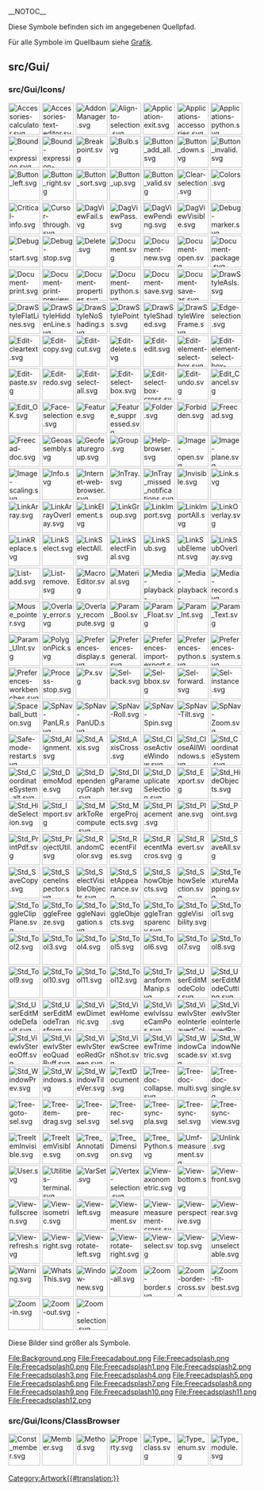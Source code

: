 __NOTOC__
<languages/>

Diese Symbole befinden sich im angegebenen Quellpfad.

Für alle Symbole im Quellbaum siehe [[Artwork/de|Grafik]].

==src/Gui/==

===src/Gui/Icons/===
 <!--Note all icons are 64px to ensure alignment (Edit-cleartext.svg would otherwise be very small)-->
[[File:Accessories-calculator.svg|64px]]
[[File:Accessories-text-editor.svg|64px]]
[[File:AddonManager.svg|64px]]
[[File:Align-to-selection.svg|64px]]
[[File:Application-exit.svg|64px]]
[[File:Applications-accessories.svg|64px]]
[[File:Applications-python.svg|64px]]
[[File:Bound-expression.svg|64px]]
[[File:Bound-expression-unset.svg|64px]]
[[File:Breakpoint.svg|64px]]
[[File:Bulb.svg|64px]]
[[File:Button_add_all.svg|64px]]
[[File:Button_down.svg|64px]]
[[File:Button_invalid.svg|64px]]
[[File:Button_left.svg|64px]]
[[File:Button_right.svg|64px]]
[[File:Button_sort.svg|64px]]
[[File:Button_up.svg|64px]]
[[File:Button_valid.svg|64px]]
[[File:Clear-selection.svg|64px]]
[[File:Colors.svg|64px]]
[[File:Critical-info.svg|64px]]
[[File:Cursor-through.svg|64px]]
[[File:DagViewFail.svg|64px]]
[[File:DagViewPass.svg|64px]]
[[File:DagViewPending.svg|64px]]
[[File:DagViewVisible.svg|64px]]
[[File:Debug-marker.svg|64px]]
[[File:Debug-start.svg|64px]]
[[File:Debug-stop.svg|64px]]
[[File:Delete.svg|64px]]
[[File:Document.svg|64px]]
[[File:Document-new.svg|64px]]
[[File:Document-open.svg|64px]]
[[File:Document-package.svg|64px]]
[[File:Document-print.svg|64px]]
[[File:Document-print-preview.svg|64px]]
[[File:Document-properties.svg|64px]]
[[File:Document-python.svg|64px]]
[[File:Document-save.svg|64px]]
[[File:Document-save-as.svg|64px]]
[[File:DrawStyleAsIs.svg|64px]]
[[File:DrawStyleFlatLines.svg|64px]]
[[File:DrawStyleHiddenLine.svg|64px]]
[[File:DrawStyleNoShading.svg|64px]]
[[File:DrawStylePoints.svg|64px]]
[[File:DrawStyleShaded.svg|64px]]
[[File:DrawStyleWireFrame.svg|64px]]
[[File:Edge-selection.svg|64px]]
[[File:Edit-cleartext.svg|64px]]
[[File:Edit-copy.svg|64px]]
[[File:Edit-cut.svg|64px]]
[[File:Edit-delete.svg|64px]]
[[File:Edit-edit.svg|64px]]
[[File:Edit-element-select-box.svg|64px]]
[[File:Edit-element-select-box-cross.svg|64px]]
[[File:Edit-paste.svg|64px]]
[[File:Edit-redo.svg|64px]]
[[File:Edit-select-all.svg|64px]]
[[File:Edit-select-box.svg|64px]]
[[File:Edit-select-box-cross.svg|64px]]
[[File:Edit-undo.svg|64px]]
[[File:Edit_Cancel.svg|64px]]
[[File:Edit_OK.svg|64px]]
[[File:Face-selection.svg|64px]]
[[File:Feature.svg|64px]]
[[File:Feature_suppressed.svg|64px]]
[[File:Folder.svg|64px]]
[[File:Forbidden.svg|64px]]
[[File:Freecad.svg|64px]]
[[File:Freecad-doc.svg|64px]]
[[File:Geoassembly.svg|64px]]
[[File:Geofeaturegroup.svg|64px]]
[[File:Group.svg|64px]]
[[File:Help-browser.svg|64px]]
[[File:Image-open.svg|64px]]
[[File:Image-plane.svg|64px]]
[[File:Image-scaling.svg|64px]]
[[File:Info.svg|64px]]
[[File:Internet-web-browser.svg|64px]]
[[File:InTray.svg|64px]]
[[File:InTray_missed_notifications.svg|64px]]
[[File:Invisible.svg|64px]]
[[File:Link.svg|64px]]
[[File:LinkArray.svg|64px]]
[[File:LinkArrayOverlay.svg|64px]]
[[File:LinkElement.svg|64px]]
[[File:LinkGroup.svg|64px]]
[[File:LinkImport.svg|64px]]
[[File:LinkImportAll.svg|64px]]
[[File:LinkOverlay.svg|64px]]
[[File:LinkReplace.svg|64px]]
[[File:LinkSelect.svg|64px]]
[[File:LinkSelectAll.svg|64px]]
[[File:LinkSelectFinal.svg|64px]]
[[File:LinkSub.svg|64px]]
[[File:LinkSubElement.svg|64px]]
[[File:LinkSubOverlay.svg|64px]]
[[File:List-add.svg|64px]]
[[File:List-remove.svg|64px]]
[[File:MacroEditor.svg|64px]]
[[File:Material.svg|64px]]
[[File:Media-playback-start.svg|64px]]
[[File:Media-playback-stop.svg|64px]]
[[File:Media-record.svg|64px]]
[[File:Mouse_pointer.svg|64px]]
[[File:Overlay_error.svg|64px]]
[[File:Overlay_recompute.svg|64px]]
[[File:Param_Bool.svg|64px]]
[[File:Param_Float.svg|64px]]
[[File:Param_Int.svg|64px]]
[[File:Param_Text.svg|64px]]
[[File:Param_UInt.svg|64px]]
[[File:PolygonPick.svg|64px]]
[[File:Preferences-display.svg|64px]]
[[File:Preferences-general.svg|64px]]
[[File:Preferences-import-export.svg|64px]]
[[File:Preferences-python.svg|64px]]
[[File:Preferences-system.svg|64px]]
[[File:Preferences-workbenches.svg|64px]]
[[File:Process-stop.svg|64px]]
[[File:Px.svg|64px]]
[[File:Sel-back.svg|64px]]
[[File:Sel-bbox.svg|64px]]
[[File:Sel-forward.svg|64px]]
[[File:Sel-instance.svg|64px]]
[[File:Spaceball_button.svg|64px]]
[[File:SpNav-PanLR.svg|64px]]
[[File:SpNav-PanUD.svg|64px]]
[[File:SpNav-Roll.svg|64px]]
[[File:SpNav-Spin.svg|64px]]
[[File:SpNav-Tilt.svg|64px]]
[[File:SpNav-Zoom.svg|64px]]
[[File:Safe-mode-restart.svg|64px]]
[[File:Std_Alignment.svg|64px]]
[[File:Std_Axis.svg|64px]]
[[File:Std_AxisCross.svg|64px]]
[[File:Std_CloseActiveWindow.svg|64px]]
[[File:Std_CloseAllWindows.svg|64px]]
[[File:Std_CoordinateSystem.svg|64px]]
[[File:Std_CoordinateSystem_alt.svg|64px]]
[[File:Std_DemoMode.svg|64px]]
[[File:Std_DependencyGraph.svg|64px]]
[[File:Std_DlgParameter.svg|64px]]
[[File:Std_DuplicateSelection.svg|64px]]
[[File:Std_Export.svg|64px]]
[[File:Std_HideObjects.svg|64px]]
[[File:Std_HideSelection.svg|64px]]
[[File:Std_Import.svg|64px]]
[[File:Std_MarkToRecompute.svg|64px]]
[[File:Std_MergeProjects.svg|64px]]
[[File:Std_Placement.svg|64px]]
[[File:Std_Plane.svg|64px]]
[[File:Std_Point.svg|64px]]
[[File:Std_PrintPdf.svg|64px]]
[[File:Std_ProjectUtil.svg|64px]]
[[File:Std_RandomColor.svg|64px]]
[[File:Std_RecentFiles.svg|64px]]
[[File:Std_RecentMacros.svg|64px]]
[[File:Std_Revert.svg|64px]]
[[File:Std_SaveAll.svg|64px]]
[[File:Std_SaveCopy.svg|64px]]
[[File:Std_SceneInspector.svg|64px]]
[[File:Std_SelectVisibleObjects.svg|64px]]
[[File:Std_SetAppearance.svg|64px]]
[[File:Std_ShowObjects.svg|64px]]
[[File:Std_ShowSelection.svg|64px]]
[[File:Std_TextureMapping.svg|64px]]
[[File:Std_ToggleClipPlane.svg|64px]]
[[File:Std_ToggleFreeze.svg|64px]]
[[File:Std_ToggleNavigation.svg|64px]]
[[File:Std_ToggleObjects.svg|64px]]
[[File:Std_ToggleTransparency.svg|64px]]
[[File:Std_ToggleVisibility.svg|64px]]
[[File:Std_Tool1.svg|64px]]
[[File:Std_Tool2.svg|64px]]
[[File:Std_Tool3.svg|64px]]
[[File:Std_Tool4.svg|64px]]
[[File:Std_Tool5.svg|64px]]
[[File:Std_Tool6.svg|64px]]
[[File:Std_Tool7.svg|64px]]
[[File:Std_Tool8.svg|64px]]
[[File:Std_Tool9.svg|64px]]
[[File:Std_Tool10.svg|64px]]
[[File:Std_Tool11.svg|64px]]
[[File:Std_Tool12.svg|64px]]
[[File:Std_TransformManip.svg|64px]]
[[File:Std_UserEditModeColor.svg|64px]]
[[File:Std_UserEditModeCutting.svg|64px]]
[[File:Std_UserEditModeDefault.svg|64px]]
[[File:Std_UserEditModeTransform.svg|64px]]
[[File:Std_ViewDimetric.svg|64px]]
[[File:Std_ViewHome.svg|64px]]
[[File:Std_ViewIvIssueCamPos.svg|64px]]
[[File:Std_ViewIvStereoInterleavedColumns.svg|64px]]
[[File:Std_ViewIvStereoInterleavedRows.svg|64px]]
[[File:Std_ViewIvStereoOff.svg|64px]]
[[File:Std_ViewIvStereoQuadBuff.svg|64px]]
[[File:Std_ViewIvStereoRedGreen.svg|64px]]
[[File:Std_ViewScreenShot.svg|64px]]
[[File:Std_ViewTrimetric.svg|64px]]
[[File:Std_WindowCascade.svg|64px]]
[[File:Std_WindowNext.svg|64px]]
[[File:Std_WindowPrev.svg|64px]]
[[File:Std_Windows.svg|64px]]
[[File:Std_WindowTileVer.svg|64px]]
[[File:TextDocument.svg|64px]]
[[File:Tree-doc-collapse.svg|64px]]
[[File:Tree-doc-multi.svg|64px]]
[[File:Tree-doc-single.svg|64px]]
[[File:Tree-goto-sel.svg|64px]]
[[File:Tree-item-drag.svg|64px]]
[[File:Tree-pre-sel.svg|64px]]
[[File:Tree-rec-sel.svg|64px]]
[[File:Tree-sync-pla.svg|64px]]
[[File:Tree-sync-sel.svg|64px]]
[[File:Tree-sync-view.svg|64px]]
[[File:TreeItemInvisible.svg|64px]]
[[File:TreeItemVisible.svg|64px]]
[[File:Tree_Annotation.svg|64px]]
[[File:Tree_Dimension.svg|64px]]
[[File:Tree_Python.svg|64px]]
[[File:Umf-measurement.svg|64px]]
[[File:Unlink.svg|64px]]
[[File:User.svg|64px]]
[[File:Utilities-terminal.svg|64px]]
[[File:VarSet.svg|64px]]
[[File:Vertex-selection.svg|64px]]
[[File:View-axonometric.svg|64px]]
[[File:View-bottom.svg|64px]]
[[File:View-front.svg|64px]]
[[File:View-fullscreen.svg|64px]]
[[File:View-isometric.svg|64px]]
[[File:View-left.svg|64px]]
[[File:View-measurement.svg|64px]]
[[File:View-measurement-cross.svg|64px]]
[[File:View-perspective.svg|64px]]
[[File:View-rear.svg|64px]]
[[File:View-refresh.svg|64px]]
[[File:View-right.svg|64px]]
[[File:View-rotate-left.svg|64px]]
[[File:View-rotate-right.svg|64px]]
[[File:View-select.svg|64px]]
[[File:View-top.svg|64px]]
[[File:View-unselectable.svg|64px]]
[[File:Warning.svg|64px]]
[[File:WhatsThis.svg|64px]]
[[File:Window-new.svg|64px]]
[[File:Zoom-all.svg|64px]]
[[File:Zoom-border.svg|64px]]
[[File:Zoom-border-cross.svg|64px]]
[[File:Zoom-fit-best.svg|64px]]
[[File:Zoom-in.svg|64px]]
[[File:Zoom-out.svg|64px]]
[[File:Zoom-selection.svg|64px]]

Diese Bilder sind größer als Symbole.

<gallery mode=nolines>
File:Background.png
File:Freecadabout.png
File:Freecadsplash.png
File:Freecadsplash0.png
File:Freecadsplash1.png
File:Freecadsplash2.png
File:Freecadsplash3.png
File:Freecadsplash4.png
File:Freecadsplash5.png
File:Freecadsplash6.png
File:Freecadsplash7.png
File:Freecadsplash8.png
File:Freecadsplash9.png
File:Freecadsplash10.png
File:Freecadsplash11.png
File:Freecadsplash12.png
</gallery>

===src/Gui/Icons/ClassBrowser===

[[File:Const_member.svg|64px]]
[[File:Member.svg|64px]]
[[File:Method.svg|64px]]
[[File:Property.svg|64px]]
[[File:Type_class.svg|64px]]
[[File:Type_enum.svg|64px]]
[[File:Type_module.svg|64px]]


[[Category:Artwork{{#translation:}}]]